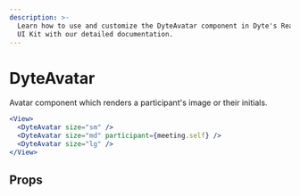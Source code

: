 ```yaml
---
description: >-
  Learn how to use and customize the DyteAvatar component in Dyte's React Native
  UI Kit with our detailed documentation.
---
```


# DyteAvatar

Avatar component which renders a participant's image or their initials.

```jsx
<View>
  <DyteAvatar size="sm" />
  <DyteAvatar size="md" participant={meeting.self} />
  <DyteAvatar size="lg" />
</View>
```

## Props

<PropsTable of="dyte-avatar" />

<head>
  <title>React Native UI Kit DyteAvatar</title>
</head>
